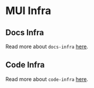 # MUI Infra

## Docs Infra

Read more about `docs-infra` [here](../docs-infra/page.mdx).

## Code Infra

Read more about `code-infra` [here](../code-infra/page.mdx).
